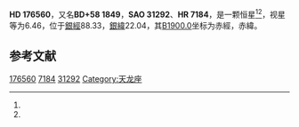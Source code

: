 {{Starbox begin
| name = HD 176560
}}
{{Starbox observe
| epoch = [[J2000.0|J2000.0]]
| constell = {{星座名待查}}<ref name=SIMBAD>{{cite web
 | url=http://simbad.u-strasbg.fr/simbad/sim-id?Ident=HR+7184
 | title =Pulsating variable Star
 | publisher=Centre de Données astronomiques de Strasbourg
 | work=SIMBAD
 | accessdate=2012-07-13}}</ref><ref name=DATA>{{cite web
 | url=http://vizier.u-strasbg.fr/viz-bin/VizieR-5?-out.add=.&-source=5050&-corr=PK=HR&-out.max=9999&HR=7184
 | title=VizieR Detailed Page
 | accessdate=2012-07-13
 | archive-date=2016-03-05
 | archive-url=https://web.archive.org/web/20160305003215/http://vizier.u-strasbg.fr/viz-bin/VizieR-5?-out.add=.&-source=5050&-corr=PK=HR&-out.max=9999&HR=7184
 | dead-url=no
 }}</ref>
| 星官 = 
| ra = {{RA|18|57|28.4}}<ref name=SIMBAD /><ref name=DATA />
| dec = {{DEC|+58|13|31}}<ref name=SIMBAD /><ref name=DATA />
| appmag_v = 6.46<ref name=SIMBAD /><ref name=DATA />
}}
{{Starbox character
| class = A2IV<ref name=SIMBAD /><ref name=DATA />
| b-v = 0.08<ref name=SIMBAD /><ref name=DATA />
| u-b = 0.05<ref name=SIMBAD /><ref name=DATA />
| r-i = <ref name=SIMBAD /><ref name=DATA />
| variable = 
}}
{{Starbox astrometry
| radial_v = 0.05
| prop_mo_ra = -8
| parallax = -0.008
| p_error = 
}}
{{Starbox catalog
| names =BD+58 1849，[[SAO星表|SAO]] 31292，[[HD星表|HD]] 176560，[[HR星表|HR]] 7184}}
{{Starbox reference |Simbad=HR+7184}}
{{Starbox end}}

'''HD 176560'''，又名'''BD+58 1849'''，'''SAO 31292'''、'''HR 7184'''，是一颗恒星<ref name=SIMBAD /><ref name=DATA />，视星等为6.46，位于[[銀道座標系|銀經]]88.33，[[銀道座標系|銀緯]]22.04，其[[B1900.0|B1900.0]]坐标为赤經{{RA|18|55|49.5}}，赤緯{{DEC|+58|22.04|15}}。

== 参考文献 ==
{{reflist}}

{{star-stub}}

[[Category:HD和HDE天體|176560]]
[[Category:HR天體|7184]]
[[Category:SAO天體|31292]]
[[Category:天龙座|Category:天龙座]]